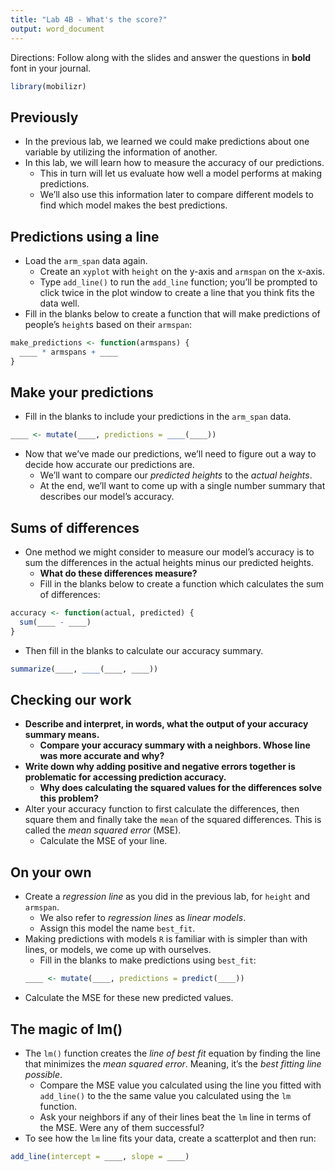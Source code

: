 ```yaml
---
title: "Lab 4B - What's the score?"
output: word_document
---
```



Directions: Follow along with the slides and answer the questions in **bold** font in your journal.

\newline


```r
library(mobilizr)
```


## Previously


- In the previous lab, we learned we could make predictions about one variable by utilizing the information of another.
- In this lab, we will learn how to measure the accuracy of our predictions.
    - This in turn will let us evaluate how well a model performs at making predictions.
    - We'll also use this information later to compare different models to find which model makes the best predictions.


## Predictions using a line


- Load the `arm_span` data again.
    - Create an `xyplot` with `height` on the y-axis and `armspan` on the x-axis.
    - Type `add_line()` to run the `add_line` function; you'll be prompted to click twice in the plot window to create a line that you think fits the data well.
- Fill in the blanks below to create a function that will make predictions of people's `height`s based on their `armspan`:
```r
make_predictions <- function(armspans) {
  ____ * armspans + ____
}
```

## Make your predictions


- Fill in the blanks to include your predictions in the `arm_span` data.
```r
____ <- mutate(____, predictions = ____(____))
```
- Now that we've made our predictions, we'll need to figure out a way to decide how accurate our predictions are.
    - We'll want to compare our _predicted heights_ to the _actual heights_.
    - At the end, we'll want to come up with a single number summary that describes our model's accuracy.

## Sums of differences


- One method we might consider to measure our model's accuracy is to sum the differences in the actual heights minus our predicted heights.
    - **What do these differences measure?**
    - Fill in the blanks below to create a function which calculates the sum of differences:

```r
accuracy <- function(actual, predicted) {
  sum(____ - ____)
}
```

- Then fill in the blanks to calculate our accuracy summary.

```r
summarize(____, ____(____, ____))
```

## Checking our work


- **Describe and interpret, in words, what the output of your accuracy summary means.**
    - **Compare your accuracy summary with a neighbors. Whose line was more accurate and why?**
- **Write down why adding positive and negative errors together is problematic for accessing prediction accuracy.**
    - **Why does calculating the squared values for the differences solve this problem?**
- Alter your accuracy  function to first calculate the differences, then square them and finally take the `mean` of the squared differences. This is called the _mean squared error_ (MSE).
    - Calculate the MSE of your line.

## On your own


- Create a _regression line_ as you did in the previous lab, for `height` and `armspan`.
    - We also refer to _regression lines_ as _linear models_.
    - Assign this model the name `best_fit`. 
- Making predictions with models `R` is familiar with is simpler than with lines, or models, we come up with ourselves.
    - Fill in the blanks to make predictions using `best_fit`:
```r
____ <- mutate(____, predictions = predict(____))
```

- Calculate the MSE for these new predicted values.

## The magic of lm()


- The `lm()` function creates the _line of best fit_ equation by finding the line that minimizes the _mean squared error_. Meaning, it's the _best fitting line possible_. 
    - Compare the MSE value you calculated using the line you fitted with `add_line()` to the the same value you calculated using the `lm` function.
    - Ask your neighbors if any of their lines beat the `lm` line in terms of the MSE. Were any of them successful?
- To see how the `lm` line fits your data, create a scatterplot and then run:
```r
add_line(intercept = ____, slope = ____)
```

